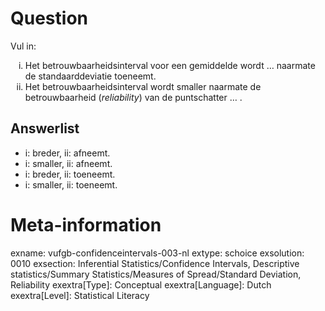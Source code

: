 Question
========
Vul in:

i. Het betrouwbaarheidsinterval voor een gemiddelde wordt ... naarmate de standaarddeviatie toeneemt.
ii. Het betrouwbaarheidsinterval wordt smaller naarmate de betrouwbaarheid (*reliability*) van de puntschatter ... . 

Answerlist
----------
* i: breder, ii: afneemt.
* i: smaller, ii: afneemt.
* i: breder, ii: toeneemt.
* i: smaller, ii: toeneemt.

Meta-information
================
exname: vufgb-confidenceintervals-003-nl
extype: schoice
exsolution: 0010
exsection: Inferential Statistics/Confidence Intervals, Descriptive statistics/Summary Statistics/Measures of Spread/Standard Deviation, Reliability
exextra[Type]: Conceptual
exextra[Language]: Dutch
exextra[Level]: Statistical Literacy